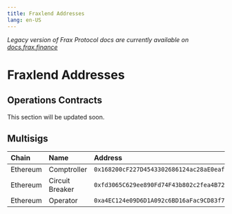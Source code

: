 ```yaml
---
title: Fraxlend Addresses
lang: en-US
---
```




*Legacy version of Frax Protocol docs are currently available on [docs.frax.finance](https://docs.frax.finance)*
# Fraxlend Addresses

## Operations Contracts
This section will be updated soon.

## Multisigs
| Chain            | Name            | Address                                           |
| :--------------- | :-------------- | :------------------------------------------------ |
| Ethereum         | Comptroller     | ```0x168200cF227D4543302686124ac28aE0eaf2cA0B```  |
| Ethereum         | Circuit Breaker | ```0xfd3065C629ee890Fd74F43b802c2fea4B7279B8c```  |
| Ethereum         | Operator        | ```0xa4EC124e09D6D1A092c6BD16aFac9CD83f73E3c3```  |
